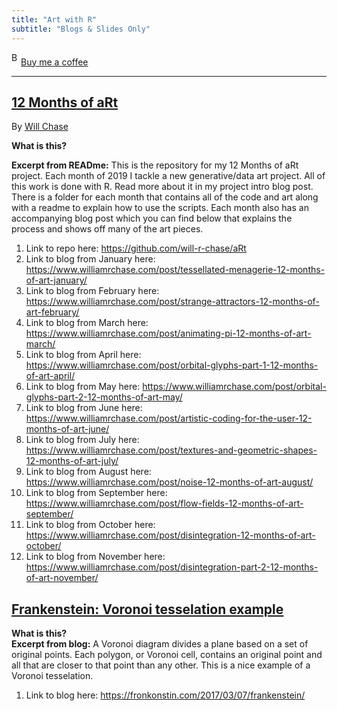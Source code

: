 ```yaml
---
title: "Art with R"
subtitle: "Blogs & Slides Only"
---
```


<link href="https://fonts.googleapis.com/css?family=Cookie" rel="stylesheet"><a class="bmc-button" target="_blank" href="https://www.buymeacoffee.com/JoscelinRocha">![Buy me a coffee](https://cdn.buymeacoffee.com/buttons/bmc-new-btn-logo.svg){alt="Buy me a coffee" width="15" height="21"}Buy me a coffee</a>

------------------------------------------------------------------------

## [12 Months of aRt](https://github.com/will-r-chase/aRt)

By [Will Chase](https://github.com/will-r-chase/aRt)

**What is this?**

**Excerpt from READme:** This is the repository for my 12 Months of aRt project. Each month of 2019 I tackle a new generative/data art project. All of this work is done with R. Read more about it in my project intro blog post. There is a folder for each month that contains all of the code and art along with a readme to explain how to use the scripts. Each month also has an accompanying blog post which you can find below that explains the process and shows off many of the art pieces.

1.  Link to repo here: <https://github.com/will-r-chase/aRt>
2.  Link to blog from January here: <https://www.williamrchase.com/post/tessellated-menagerie-12-months-of-art-january/>
3.  Link to blog from February here: <https://www.williamrchase.com/post/strange-attractors-12-months-of-art-february/>
4.  Link to blog from March here: <https://www.williamrchase.com/post/animating-pi-12-months-of-art-march/>
5.  Link to blog from April here: <https://www.williamrchase.com/post/orbital-glyphs-part-1-12-months-of-art-april/>
6.  Link to blog from May here: <https://www.williamrchase.com/post/orbital-glyphs-part-2-12-months-of-art-may/>
7.  Link to blog from June here: <https://www.williamrchase.com/post/artistic-coding-for-the-user-12-months-of-art-june/>
8.  Link to blog from July here: <https://www.williamrchase.com/post/textures-and-geometric-shapes-12-months-of-art-july/>
9.  Link to blog from August here: <https://www.williamrchase.com/post/noise-12-months-of-art-august/>
10. Link to blog from September here: <https://www.williamrchase.com/post/flow-fields-12-months-of-art-september/>
11. Link to blog from October here: <https://www.williamrchase.com/post/disintegration-12-months-of-art-october/>
12. Link to blog from November here: <https://www.williamrchase.com/post/disintegration-part-2-12-months-of-art-november/>

## [Frankenstein: Voronoi tesselation example](https://fronkonstin.com/2017/03/07/frankenstein/)

**What is this?**\
**Excerpt from blog:** A Voronoi diagram divides a plane based on a set of original points. Each polygon, or Voronoi cell, contains an original point and all that are closer to that point than any other. This is a nice example of a Voronoi tesselation.

1.  Link to blog here: <https://fronkonstin.com/2017/03/07/frankenstein/>
